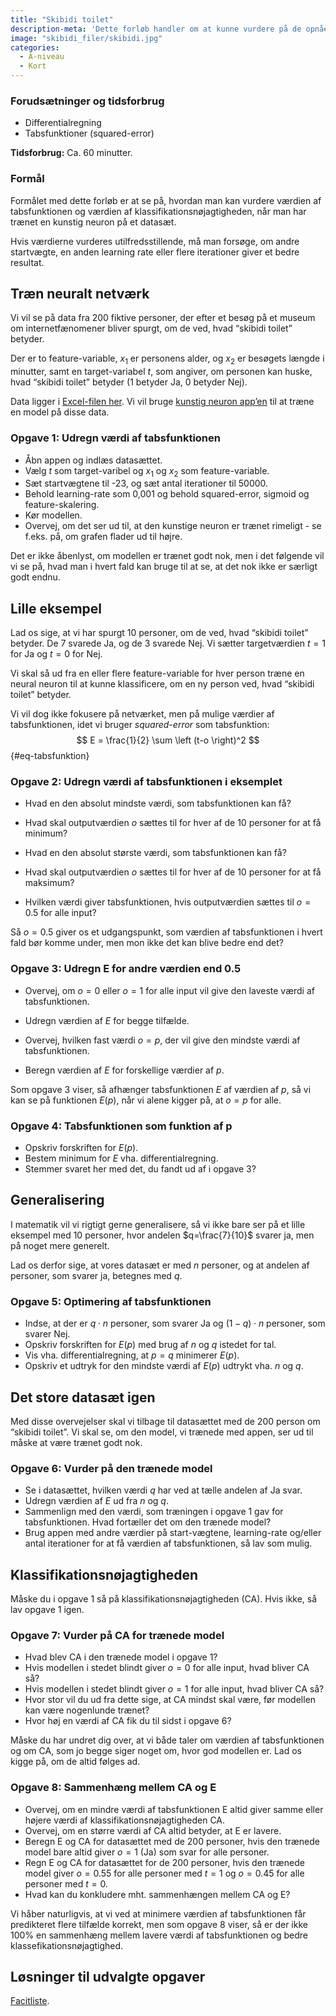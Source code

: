 ```yaml
---
title: "Skibidi toilet"
description-meta: 'Dette forløb handler om at kunne vurdere på de opnåede værdier af tabsfunktionen og klassifikationsnøjagtigheden.'
image: "skibidi_filer/skibidi.jpg"
categories:
  - A-niveau
  - Kort
---
```


::: {.callout-caution collapse="true" appearance="minimal"}
### Forudsætninger og tidsforbrug

+ Differentialregning
+ Tabsfunktioner (squared-error)

**Tidsforbrug:** Ca. 60 minutter. 

:::

::: {.purpose}

### Formål

Formålet med dette forløb er at se på, hvordan man kan vurdere værdien af tabsfunktionen og værdien af klassifikationsnøjagtigheden, når man har trænet en kunstig neuron på et datasæt. 

Hvis værdierne vurderes utilfredsstillende, må man forsøge, om andre startvægte, en anden learning rate eller flere iterationer giver et bedre resultat. 

:::

## Træn neuralt netværk
Vi vil se på data fra 200 fiktive personer, der efter et besøg på et museum om internetfænomener bliver spurgt, om de ved, hvad "skibidi toilet" betyder.

Der er to feature-variable, $x_1$ er personens alder, og $x_2$ er besøgets længde i minutter, samt en target-variabel $t$, som angiver, om personen kan huske, hvad "skibidi toilet" betyder (1 betyder Ja, 0 betyder Nej).

Data ligger i [Excel-filen her](skibidi_filer/datasæt_alder_tid.xlsx). Vi vil bruge [kunstig neuron app'en](https://apps01.math.aau.dk/ai/neuron/){target="_blank"} til at træne en model på disse data.

::: {.callout-note collapse="false" appearance="minimal"}
### Opgave 1: Udregn værdi af tabsfunktionen
* Åbn appen og indlæs datasættet.
* Vælg $t$ som target-varibel og $x_1$ og $x_2$ som feature-variable.
* Sæt startvægtene til -23, og sæt antal iterationer til 50000.
* Behold learning-rate som 0,001 og behold squared-error, sigmoid og feature-skalering.
* Kør modellen. 
* Overvej, om det ser ud til, at den kunstige neuron er trænet rimeligt - se f.eks. på, om grafen flader ud til højre.
:::

Det er ikke åbenlyst, om modellen er trænet godt nok, men i det følgende vil vi se på, hvad man i hvert fald kan bruge til at se, at det nok ikke er særligt godt endnu.


## Lille eksempel
Lad os sige, at vi har spurgt 10 personer, om de ved, hvad "skibidi toilet" betyder.
De 7 svarede Ja, og de 3 svarede Nej. Vi sætter targetværdien $t=1$ for Ja og $t=0$ for Nej.

Vi skal så ud fra en eller flere feature-variable for hver person træne en neural neuron til at kunne klassificere, om en ny person ved, hvad "skibidi toilet" betyder.

Vi vil dog ikke fokusere på netværket, men på mulige værdier af tabsfunktionen, idet vi bruger *squared-error* som tabsfunktion:
$$
E = \frac{1}{2} \sum \left (t-o \right)^2
$$ {#eq-tabsfunktion}

::: {.callout-note collapse="false" appearance="minimal"}
### Opgave 2: Udregn værdi af tabsfunktionen i eksemplet
* Hvad en den absolut mindste værdi, som tabsfunktionen kan få?
* Hvad skal outputværdien $o$ sættes til for hver af de $10$ personer for at få minimum?

* Hvad en den absolut største værdi, som tabsfunktionen kan få?
* Hvad skal outputværdien $o$ sættes til for hver af de $10$ personer for at få maksimum?

* Hvilken værdi giver tabsfunktionen, hvis outputværdien sættes til $o=0.5$ for alle input?

:::

Så $o=0.5$ giver os et udgangspunkt, som værdien af tabsfunktionen i hvert fald bør komme under, men mon ikke det kan blive bedre end det?

::: {.callout-note collapse="false" appearance="minimal"}
### Opgave 3: Udregn E for andre værdien end $0.5$
* Overvej, om $o=0$ eller $o=1$ for alle input vil give den laveste værdi af tabsfunktionen.
* Udregn værdien af $E$ for begge tilfælde.

* Overvej, hvilken fast værdi $o=p$, der vil give den mindste værdi af tabsfunktionen.
* Beregn værdien af $E$ for forskellige værdier af $p$.

:::

Som opgave 3 viser, så afhænger tabsfunktionen $E$ af værdien af $p$, så vi kan se på funktionen $E(p)$, når vi alene kigger på, at $o=p$ for alle.

::: {.callout-note collapse="false" appearance="minimal"}
### Opgave 4: Tabsfunktionen som funktion af p
* Opskriv forskriften for $E(p)$.
* Bestem minimum for $E$ vha. differentialregning.
* Stemmer svaret her med det, du fandt ud af i opgave 3?

:::

## Generalisering
I matematik vil vi rigtigt gerne generalisere, så vi ikke bare ser på et lille eksempel med $10$ personer, hvor andelen $q=\frac{7}{10}$ svarer ja, men på noget mere generelt. 

Lad os derfor sige, at vores datasæt er med $n$ personer, og at andelen af personer, som svarer ja, betegnes med $q$. 

::: {.callout-note collapse="false" appearance="minimal"}
### Opgave 5: Optimering af tabsfunktionen
* Indse, at der er $q \cdot n$ personer, som svarer Ja og $(1-q) \cdot n$ personer, som svarer Nej.
* Opskriv forskriften for $E(p)$ med brug af $n$ og $q$ istedet for tal.
* Vis vha. differentialregning, at $p=q$ minimerer $E(p)$.
* Opskriv et udtryk for den mindste værdi af $E(p)$ udtrykt vha. $n$ og $q$.

:::

## Det store datasæt igen
Med disse overvejelser skal vi tilbage til datasættet med de 200 person om "skibidi toilet". Vi skal se, om den model, vi trænede med appen, ser ud til måske at være trænet godt nok.

::: {.callout-note collapse="false" appearance="minimal"}
### Opgave 6: Vurder på den trænede model
* Se i datasættet, hvilken værdi $q$ har ved at tælle andelen af Ja svar. 
* Udregn værdien af $E$ ud fra $n$ og $q$.
* Sammenlign med den værdi, som træningen i opgave 1 gav for tabsfunktionen. Hvad fortæller det om den trænede model?
* Brug appen med andre værdier på start-vægtene, learning-rate og/eller antal iterationer for at få værdien af tabsfunktionen, så lav som mulig.
:::

## Klassifikationsnøjagtigheden

Måske du i opgave 1 så på klassifikationsnøjagtigheden (CA). Hvis ikke, så lav opgave 1 igen.


::: {.callout-note collapse="false" appearance="minimal"}
### Opgave 7: Vurder på CA for trænede model
* Hvad blev CA i den trænede model i opgave 1?
* Hvis modellen i stedet blindt giver $o=0$ for alle input, hvad bliver CA så?
* Hvis modellen i stedet blindt giver $o=1$ for alle input, hvad bliver CA så?
* Hvor stor vil du ud fra dette sige, at CA mindst skal være, før modellen kan være nogenlunde trænet?
* Hvor høj en værdi af CA fik du til sidst i opgave 6?
:::

Måske du har undret dig over, at vi både taler om værdien af tabsfunktionen og om CA, som jo begge siger noget om, hvor god modellen er. Lad os kigge på, om de altid følges ad.

::: {.callout-note collapse="false" appearance="minimal"}
### Opgave 8: Sammenhæng mellem CA og E
* Overvej, om en mindre værdi af tabsfunktionen E altid giver samme eller højere værdi af klassifikationsnøjagtigheden CA.
* Overvej, om en større værdi af CA altid betyder, at E er lavere.
* Beregn E og CA for datasættet med de 200 personer, hvis den trænede model bare altid giver $o=1$ (Ja) som svar for alle personer.
* Regn E og CA for datasættet for de 200 personer, hvis den trænede model giver $o=0.55$ for alle personer med $t=1$ og $o=0.45$ for alle personer med $t=0$.
* Hvad kan du konkludere mht. sammenhængen mellem CA og E?
:::

Vi håber naturligvis, at vi ved at minimere værdien af tabsfunktionen får predikteret flere tilfælde korrekt, men som opgave 8 viser, så er der ikke 100% en sammenhæng mellem lavere værdi af tabsfunktionen og bedre klassefikationsnøjagtighed.


## Løsninger til udvalgte opgaver

[Facitliste](skibidi/skibidi_facit.qmd){target="_blank"}.

